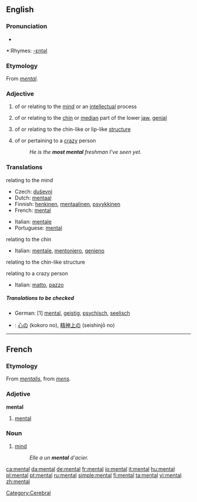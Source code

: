 {{wikipedia|mental (disambiguation)}}
==English==

===Pronunciation===
*{{audio|en-us-mental.ogg|Audio (US)}}

*:Rhymes: [[Rhymes:English:-ɛntəl|-ɛntəl]]

===Etymology===
From {{MF.}} ''[[#French|mental]]''.

===Adjective===
{{wikipedia}}
{{en-adj-notcomp}}

# of or relating to the [[mind]] or an [[intellect]]ual process
# {{anatomy}} of or relating to the [[chin]] or [[median]] part of the lower [[jaw]], [[genial]]
# {{biology}} of or relating to the chin-like or lip-like [[structure]]
# {{cattag|colloquial|comparable}} of or pertaining to a [[crazy]] person
#:''He is the '''most mental''' freshman I've seen yet.''

===Translations===
;relating to the mind
{{top}}
*Czech: [[duševní]]
*Dutch: [[mentaal]]
*Finnish: [[henkinen]], [[mentaalinen]], [[psyykkinen]]
*French: [[#French|mental]]
{{mid}}
*Italian: [[mentale]] 
*Portuguese: [[#Portuguese|mental]]
{{bottom}}

;relating to the chin
{{top}}
*Italian: [[mentale]], [[mentoniero]], [[genieno]] 
{{mid}}
{{bottom}}

;relating to the chin-like structure
{{top}}
{{mid}}
{{bottom}}

;relating to a crazy person
{{top}}
*Italian: [[matto]], [[pazzo]]
{{mid}}
{{bottom}}

=====Translations to be checked=====
{{checktrans}}

*German: [1] [[mental]], [[geistig]], [[psychisch]], [[seelisch]]
*{{ttbc|Japanese}}: [[心の]] (kokoro no), [[精神上の]] (seishinjō no)

----
==French==
===Etymology===
From {{LL.|fr}} ''[[mentalis]]'', from {{L.|fr}} ''[[mens]]''.

===Adjetive===
'''mental'''
#[[#Adjective|mental]]

===Noun===
{{fr-noun|m}}
#[[mind]]
#: ''Elle a un '''mental''' d'acier.''

[[Category:Cerebral]]

[[ca:mental]]
[[da:mental]]
[[de:mental]]
[[fr:mental]]
[[io:mental]]
[[it:mental]]
[[hu:mental]]
[[pl:mental]]
[[pt:mental]]
[[ru:mental]]
[[simple:mental]]
[[fi:mental]]
[[ta:mental]]
[[vi:mental]]
[[zh:mental]]
